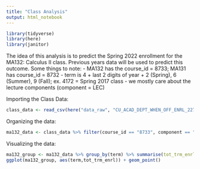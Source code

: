 ---
title: "Class Analysis"
output: html_notebook
---

```{r}

library(tidyverse)
library(here)
library(janitor)

```

The idea of this analysis is to predict the Spring 2022 enrollment for the MA132: Calculus II class.  Previous years data will be used to predict this outcome.  Some things to note:
- MA132 has the course_id = 8733; MA131 has course_id = 8732
- term is 4 + last 2 digits of year + 2 (Spring), 6 (Summer), 9 (Fall); ex. 4172 = Spring 2017 class
- we mostly care about the lecture components (component = LEC)


Importing the Class Data:
```{r}
class_data <- read_csv(here("data_raw", "CU_ACAD_DEPT_WHEN_OFF_ENRL_22740.csv"), skip = 1) %>% clean_names()
```

Organizing the data:
```{r}
ma132_data <- class_data %>% filter(course_id == "8733", component == "LEC")

```


Visualizing the data:
```{r}

ma132_group <- ma132_data %>% group_by(term) %>% summarise(tot_trm_enrl = sum(tot_enrl))
ggplot(ma132_group, aes(term,tot_trm_enrl)) + geom_point()

```
